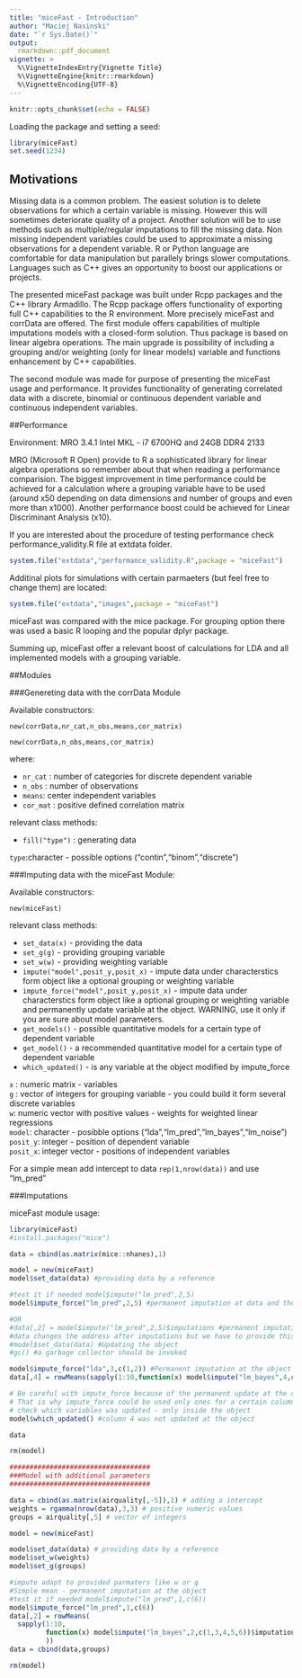 ```yaml
---
title: "miceFast - Introduction"
author: "Maciej Nasinski"
date: "`r Sys.Date()`"
output: 
  rmarkdown::pdf_document
vignette: >
  %\VignetteIndexEntry{Vignette Title}
  %\VignetteEngine{knitr::rmarkdown}
  %\VignetteEncoding{UTF-8}
---
```


```r
knitr::opts_chunk$set(echo = FALSE)
```


Loading the package and setting a seed:

```r
library(miceFast)
set.seed(1234)
```

## Motivations

Missing data is a common problem. The easiest solution is to delete observations for which a certain variable is missing. However this will sometimes deteriorate quality of a project. Another solution will be to use methods such as multiple/regular imputations to fill the missing data. Non missing independent variables could be used to approximate a missing observations for a dependent variable. R or Python language are comfortable for data manipulation but parallely brings slower computations. Languages such as C++ gives an opportunity to boost our applications or projects.

The presented miceFast package was built under Rcpp packages and the C++ library Armadillo.
The Rcpp package offers functionality of exporting full C++ capabilities to the R environment.
More precisely miceFast and corrData are offered. The first module offers capabilities of multiple imputations models with a closed-form solution. Thus package is based on linear algebra operations. The main upgrade is possibility of including a grouping and/or weighting (only for linear models) variable and functions enhancement by C++ capabilities.

The second module was made for purpose of presenting the miceFast usage and performance. It provides functionality of generating correlated data with a discrete, binomial or continuous dependent variable and continuous independent variables. 

##Performance

Environment: MRO 3.4.1 Intel MKL - i7 6700HQ and 24GB DDR4 2133

MRO (Microsoft R Open) provide to R a sophisticated library for linear algebra operations so remember about that when reading a performance comparision. 
The biggest improvement in time performance could be achieved for a calculation where a grouping variable have to be used (around x50 depending on data dimensions and number of groups and even more than x1000). Another performance boost could be achieved for Linear Discriminant Analysis (x10).

If you are interested about the procedure of testing performance check performance_validity.R file at extdata folder.

```r
system.file("extdata","performance_validity.R",package = "miceFast")
```

Additinal plots for simulations with certain parmaeters (but feel free to change them) are located:

```r
system.file("extdata","images",package = "miceFast")
```


miceFast was compared with the mice package. For grouping option there was used a basic R looping and the popular dplyr package.

Summing up, miceFast offer a relevant boost of calculations for LDA and all implemented models with a grouping variable. 

\newpage

##Modules

###Genereting data with the corrData Module

Available constructors:

`new(corrData,nr_cat,n_obs,means,cor_matrix)`

`new(corrData,n_obs,means,cor_matrix)`

where:

- `nr_cat` : number of categories for discrete dependent variable
- `n_obs` : number of observations
- `means`: center independent variables
- `cor_mat` : positive defined correlation matrix

relevant class methods:

- `fill("type")` : generating data

`type`:character - possible options ("contin","binom","discrete")

###Imputing data with the miceFast Module:

Available constructors:

`new(miceFast)`

relevant class methods:

- `set_data(x)` - providing the data
- `set_g(g)` - providing grouping variable
- `set_w(w)` - providing weighting variable
- `impute("model",posit_y,posit_x)` - impute data under characterstics form object like a optional grouping or weighting variable
- `impute_force("model",posit_y,posit_x)` - impute data under characterstics form object like a optional grouping or weighting variable and permanently update variable at the object. WARNING, use it only if you are sure about model parameters.
- `get_models()` - possible quantitative models for a certain type of dependent variable
- `get_model()` - a recommended quantitative model for a certain type of dependent variable
- `which_updated()` - is any variable at the object modified by impute_force

`x` : numeric matrix - variables  
`g` : vector of integers for grouping variable - you could build it form several discrete variables  
`w`:  numeric vector with positive values - weights for weighted linear regressions  
`model`: character - posibble options ("lda","lm_pred","lm_bayes","lm_noise")  
`posit_y`: integer - position of dependent variable  
`posit_x`: integer vector - positions of independent variables  

For a simple mean add intercept to data `rep(1,nrow(data))` and use "lm_pred"

\newpage

###Imputations

miceFast module usage:

```r
library(miceFast)
#install.packages("mice")

data = cbind(as.matrix(mice::nhanes),1)

model = new(miceFast)
model$set_data(data) #providing data by a reference

#test it if needed model$impute("lm_pred",2,5)
model$impute_force("lm_pred",2,5) #permanent imputation at data and the object

#OR
#data[,2] = model$impute("lm_pred",2,5)$imputations #permanent imputation at data but not the object
#data changes the address after imputations but we have to provide this info to object
#model$set_data(data) #Updating the object
#gc() #a garbage collector should be invoked

model$impute_force("lda",3,c(1,2)) #Permanent imputation at the object and data
data[,4] = rowMeans(sapply(1:10,function(x) model$impute("lm_bayes",4,c(1,2,3))$imputations))

# Be careful with impute_force because of the permanent update at the object and data
# That is why impute_force could be used only ones for a certain column
# check which variables was updated - only inside the object
model$which_updated() #column 4 was not updated at the object

data

rm(model)
```

```r
###################################
###Model with additional parameters
###################################

data = cbind(as.matrix(airquality[,-5]),1) # adding a intercept
weights = rgamma(nrow(data),3,3) # positive numeric values
groups = airquality[,5] # vector of integers

model = new(miceFast)

model$set_data(data) # providing data by a reference
model$set_w(weights)
model$set_g(groups)

#impute adapt to provided parmaters like w or g
#Simple mean - permanent imputation at the object
#test it if needed model$impute("lm_pred",1,c(6))
model$impute_force("lm_pred",1,c(6))
data[,2] = rowMeans(
  sapply(1:10,
         function(x) model$impute("lm_bayes",2,c(1,3,4,5,6))$imputations
         ))
data = cbind(data,groups)

rm(model)
```
